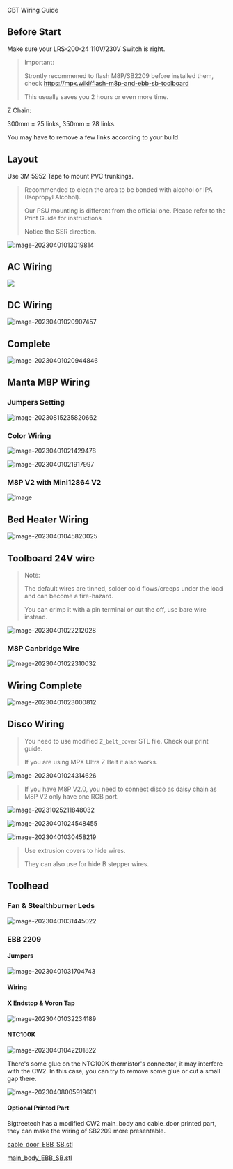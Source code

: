 CBT Wiring Guide


## Before Start

<Callout type="info">
  Make sure your LRS-200-24 110V/230V Switch is right.
</Callout>



> Important:
>
> Strontly recommened to flash M8P/SB2209 before installed them, check https://mpx.wiki/flash-m8p-and-ebb-sb-toolboard
>
> This usually saves you 2 hours or even more time.



Z Chain:

300mm = 25 links, 350mm = 28 links.

You may have to remove a few links according to your build.

##  Layout

Use 3M 5952 Tape to mount PVC trunkings. 



> Recommended to clean the area to be bonded with alcohol or IPA (Isopropyl Alcohol). 
>
> Our PSU mounting is different from the official one. Please refer to the Print Guide for instructions
>
> Notice the SSR direction. 




![image-20230401013019814](https://img.mpx.wiki/i/2023/12/30/658f10f939afc.webp)

## AC Wiring



![](https://img.mpx.wiki/i/2023/12/30/658f10fe3a758.webp)



## DC Wiring

![image-20230401020907457](https://img.mpx.wiki/i/2023/12/30/658f110a7c498.webp)

## Complete

![image-20230401020944846](https://img.mpx.wiki/i/2023/12/30/658f110da2b66.webp)

## Manta M8P Wiring

### Jumpers Setting

![image-20230815235820662](https://img.mpx.wiki/i/2023/12/30/658f11103e1f9.webp)



### Color Wiring

![image-20230401021429478](https://img.mpx.wiki/i/2023/12/30/658f111000f71.webp)

![image-20230401021917997](https://img.mpx.wiki/i/2023/12/30/658f111331c37.webp)



### M8P V2 with Mini12864 V2

![Image](https://img.mpx.wiki/i/2023/12/30/658f120b4af2b.webp)

## Bed Heater Wiring

![image-20230401045820025](https://img.mpx.wiki/i/2023/12/30/658f11179c190.webp)

## Toolboard 24V wire 

> Note:
>
> The default wires are tinned, solder cold flows/creeps under the load and can become a fire-hazard.
>
> You can crimp it with a pin terminal or cut the off, use bare wire instead. 

![image-20230401022212028](https://img.mpx.wiki/i/2023/12/30/658f1117c5818.webp)



### M8P Canbridge Wire

![image-20230401022310032](https://img.mpx.wiki/i/2023/12/30/658f1133b0049.webp)

## Wiring Complete

![image-20230401023000812](https://img.mpx.wiki/i/2023/12/30/658f11230574a.webp)

## Disco Wiring

> You need to use modified `Z_belt_cover` STL file. Check our print guide.
>
> If you are using MPX Ultra Z Belt it also works.

![image-20230401024314626](https://img.mpx.wiki/i/2023/12/30/658f112aa580b.webp)



> If you have M8P V2.0, you need to connect disco as daisy chain as M8P V2 only have one RGB port.



![image-20231025211848032](https://img.mpx.wiki/i/2023/12/30/658f11327db8d.webp)

![image-20230401024548455](https://img.mpx.wiki/i/2023/12/30/658f1138e0844.webp)

![image-20230401030458219](https://img.mpx.wiki/i/2023/12/30/658f11368e49d.webp)

> Use extrusion covers to hide wires. 
>
> They can also use for hide B stepper wires. 

## Toolhead

### Fan &amp; Stealthburner Leds

![image-20230401031445022](https://img.mpx.wiki/i/2023/12/30/658f113b86dd6.webp)

### EBB 2209 

#### Jumpers

![image-20230401031704743](https://img.mpx.wiki/i/2023/12/30/658f113adb6ce.webp)

#### Wiring 

#### X Endstop &amp; Voron Tap

![image-20230401032234189](https://img.mpx.wiki/i/2023/12/30/658f113c34253.webp)

#### NTC100K



![image-20230401042201822](https://img.mpx.wiki/i/2023/12/30/658f114225302.webp)

There's some glue on the NTC100K thermistor's connector, it may interfere with the CW2.
In this case, you can try to remove some glue or cut a small gap there.

![image-20230408005919601](https://img.mpx.wiki/i/2023/12/30/658f1143bf79a.webp)

#### Optional Printed Part

Bigtreetech has a modified CW2 main_body and cable_door printed part, they can make the wiring of SB2209 more presentable.

[cable_door_EBB_SB.stl](https://github.com/bigtreetech/EBB/blob/master/EBB%20SB2240_2209%20CAN/Custom%20Printed%20Parts/cable_door_EBB_SB.stl)

[main_body_EBB_SB.stl](https://github.com/bigtreetech/EBB/blob/master/EBB%20SB2240_2209%20CAN/Custom%20Printed%20Parts/main_body_EBB_SB.stl)